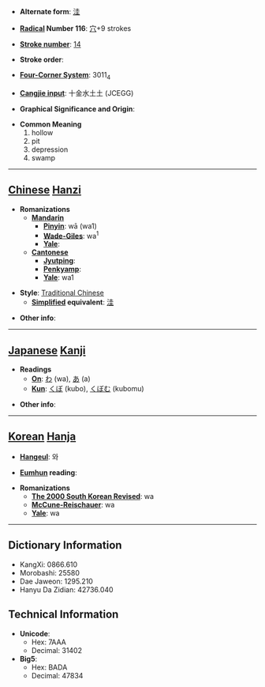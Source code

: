 * '''Alternate form''': [[洼]]

* '''[[Wiktionary:Chinese radical index| Radical]] Number 116''': [[Wiktionary:Chinese radical index 穴|穴]]+9 strokes

* '''[[Wiktionary:Chinese total strokes index|Stroke number]]''': [[Wiktionary:Chinese total strokes index 14|14]]

* '''Stroke order''': 

* '''[[Wiktionary:Chinese four corner index|Four-Corner System]]''': 3011<sub>4</sub>

* '''[[Wiktionary:Chinese Cangjie index|Cangjie input]]''': 十金水土土 (JCEGG)

* '''Graphical Significance and Origin''': 

* '''Common Meaning'''
*#hollow
*# pit
*# depression
*# swamp


----

== [[Chinese]] [[Hanzi]] ==

* '''Romanizations'''
** '''[[Mandarin]]'''
*** '''[[Pinyin]]''': wā (wa1)
*** '''[[Wade-Giles]]''': wa<sup>1</sup>
*** '''[[Yale]]''': 
** '''[[Cantonese]]'''
*** '''[[Jyutping]]''':
*** '''[[Penkyamp]]''': 
*** '''[[Yale]]''': wa1

* '''Style''': [[Traditional Chinese]] 
** '''[[Simplified Chinese|Simplified]] equivalent''': [[洼]]

* '''Other info''': 

----

== [[Japanese]] [[Kanji]] ==

* '''Readings'''
** '''[[On]]''': [[わ]] (wa), [[あ]] (a)
** '''[[Kun]]''': [[くぼ]] (kubo), [[くぼむ]] (kubomu)

* '''Other info''':  

----

== [[Korean]] [[Hanja]] ==

* '''[[Hangeul]]''': 와

* '''[[Eumhun]] reading''': 

* '''Romanizations'''
** '''[[The 2000 South Korean Revised Romanization|The 2000 South Korean Revised]]''': wa
** '''[[McCune-Reischauer]]''': wa
** '''[[Yale]]''': wa

----

== Dictionary Information ==

* KangXi: 0866.610
* Morobashi: 25580
* Dae Jaweon: 1295.210
* Hanyu Da Zidian: 42736.040

== Technical Information ==

* '''Unicode''':
** Hex: 7AAA
** Decimal: 31402
* '''Big5''':
** Hex: BADA
** Decimal: 47834